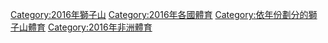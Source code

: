 [[Category:2016年獅子山|Category:2016年獅子山]]
[[Category:2016年各國體育|Category:2016年各國體育]]
[[Category:依年份劃分的獅子山體育|Category:依年份劃分的獅子山體育]]
[[Category:2016年非洲體育|Category:2016年非洲體育]]